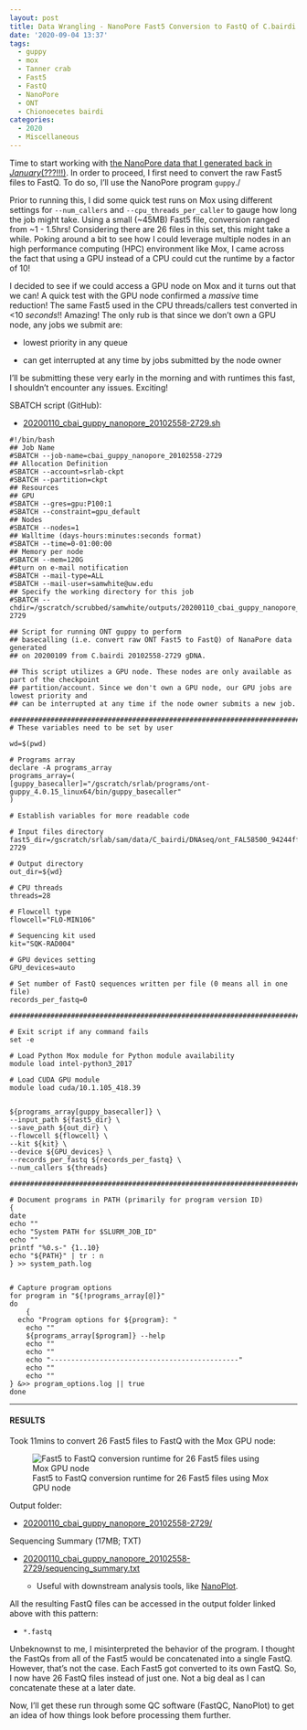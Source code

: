 ```yaml
---
layout: post
title: Data Wrangling - NanoPore Fast5 Conversion to FastQ of C.bairdi 20102558-2729 Run-01 on Mox with GPU Node
date: '2020-09-04 13:37'
tags:
  - guppy
  - mox
  - Tanner crab
  - Fast5
  - FastQ
  - NanoPore
  - ONT
  - Chionoecetes bairdi
categories:
  - 2020
  - Miscellaneous
---
```

Time to start working with [the NanoPore data that I generated back in _January_(???!!!)](https://robertslab.github.io/sams-notebook/posts/2020/2020-01-09-NanoPore-Sequencing---C.bairdi-gDNA-Sample-20102558-2729/). In order to proceed, I first need to convert the raw Fast5 files to FastQ. To do so, I'll use the NanoPore program `guppy`./

Prior to running this, I did some quick test runs on Mox using different settings for `--num_callers` and `--cpu_threads_per_caller` to gauge how long the job might take. Using a small (~45MB) Fast5 file, conversion ranged from ~1 - 1.5hrs! Considering there are 26 files in this set, this might take a while. Poking around a bit to see how I could leverage multiple nodes in an high performance computing (HPC) environment like Mox, I came across the fact that using a GPU instead of a CPU could cut the runtime by a factor of 10!

I decided to see if we could access a GPU node on Mox and it turns out that we can! A quick test with the GPU node confirmed a _massive_ time reduction! The same Fast5 used in the CPU threads/callers test converted in <10 _seconds_!! Amazing! The only rub is that since we don't own a GPU node, any jobs we submit are:

- lowest priority in any queue

- can get interrupted at any time by jobs submitted by the node owner

I'll be submitting these very early in the morning and with runtimes this fast, I shouldn't encounter any issues. Exciting!

SBATCH script (GitHub):

- [20200110_cbai_guppy_nanopore_20102558-2729.sh](https://github.com/RobertsLab/sams-notebook/blob/master/sbatch_scripts/20200110_cbai_guppy_nanopore_20102558-2729.sh)


```shell
#!/bin/bash
## Job Name
#SBATCH --job-name=cbai_guppy_nanopore_20102558-2729
## Allocation Definition
#SBATCH --account=srlab-ckpt
#SBATCH --partition=ckpt
## Resources
## GPU
#SBATCH --gres=gpu:P100:1
#SBATCH --constraint=gpu_default
## Nodes
#SBATCH --nodes=1
## Walltime (days-hours:minutes:seconds format)
#SBATCH --time=0-01:00:00
## Memory per node
#SBATCH --mem=120G
##turn on e-mail notification
#SBATCH --mail-type=ALL
#SBATCH --mail-user=samwhite@uw.edu
## Specify the working directory for this job
#SBATCH --chdir=/gscratch/scrubbed/samwhite/outputs/20200110_cbai_guppy_nanopore_20102558-2729

## Script for running ONT guppy to perform
## basecalling (i.e. convert raw ONT Fast5 to FastQ) of NanaPore data generated
## on 20200109 from C.bairdi 20102558-2729 gDNA.

## This script utilizes a GPU node. These nodes are only available as part of the checkpoint
## partition/account. Since we don't own a GPU node, our GPU jobs are lowest priority and
## can be interrupted at any time if the node owner submits a new job.

###################################################################################
# These variables need to be set by user

wd=$(pwd)

# Programs array
declare -A programs_array
programs_array=(
[guppy_basecaller]="/gscratch/srlab/programs/ont-guppy_4.0.15_linux64/bin/guppy_basecaller"
)

# Establish variables for more readable code

# Input files directory
fast5_dir=/gscratch/srlab/sam/data/C_bairdi/DNAseq/ont_FAL58500_94244ffd_20102558-2729

# Output directory
out_dir=${wd}

# CPU threads
threads=28

# Flowcell type
flowcell="FLO-MIN106"

# Sequencing kit used
kit="SQK-RAD004"

# GPU devices setting
GPU_devices=auto

# Set number of FastQ sequences written per file (0 means all in one file)
records_per_fastq=0

###################################################################################

# Exit script if any command fails
set -e

# Load Python Mox module for Python module availability
module load intel-python3_2017

# Load CUDA GPU module
module load cuda/10.1.105_418.39


${programs_array[guppy_basecaller]} \
--input_path ${fast5_dir} \
--save_path ${out_dir} \
--flowcell ${flowcell} \
--kit ${kit} \
--device ${GPU_devices} \
--records_per_fastq ${records_per_fastq} \
--num_callers ${threads}

###################################################################################

# Document programs in PATH (primarily for program version ID)
{
date
echo ""
echo "System PATH for $SLURM_JOB_ID"
echo ""
printf "%0.s-" {1..10}
echo "${PATH}" | tr : n
} >> system_path.log


# Capture program options
for program in "${!programs_array[@]}"
do
	{
  echo "Program options for ${program}: "
	echo ""
	${programs_array[$program]} --help
	echo ""
	echo ""
	echo "----------------------------------------------"
	echo ""
	echo ""
} &>> program_options.log || true
done
```

---

#### RESULTS

Took 11mins to convert 26 Fast5 files to FastQ with the Mox GPU node:

![Fast5 to FastQ conversion runtime for 26 Fast5 files using Mox GPU node](https://github.com/RobertsLab/sams-notebook/blob/master/images/screencaps/20200110_cbai_guppy_nanopore_20102558-2729_runtime.png?raw=true)

Output folder:

- [20200110_cbai_guppy_nanopore_20102558-2729/](https://gannet.fish.washington.edu/Atumefaciens/20200110_cbai_guppy_nanopore_20102558-2729/)

Sequencing Summary (17MB; TXT)

- [20200110_cbai_guppy_nanopore_20102558-2729/sequencing_summary.txt](https://gannet.fish.washington.edu/Atumefaciens/20200110_cbai_guppy_nanopore_20102558-2729/sequencing_summary.txt)

  - Useful with downstream analysis tools, like [NanoPlot](https://github.com/wdecoster/NanoPlot).

All the resulting FastQ files can be accessed in the output folder linked above with this pattern:

- `*.fastq`

Unbeknownst to me, I misinterpreted the behavior of the program. I thought the FastQs from all of the Fast5 would be concatenated into a single FastQ. However, that's not the case. Each Fast5 got converted to its own FastQ. So, I now have 26 FastQ files instead of just one. Not a big deal as I can concatenate these at a later date.

Now, I'll get these run through some QC software (FastQC, NanoPlot) to get an idea of how things look before processing them further.
